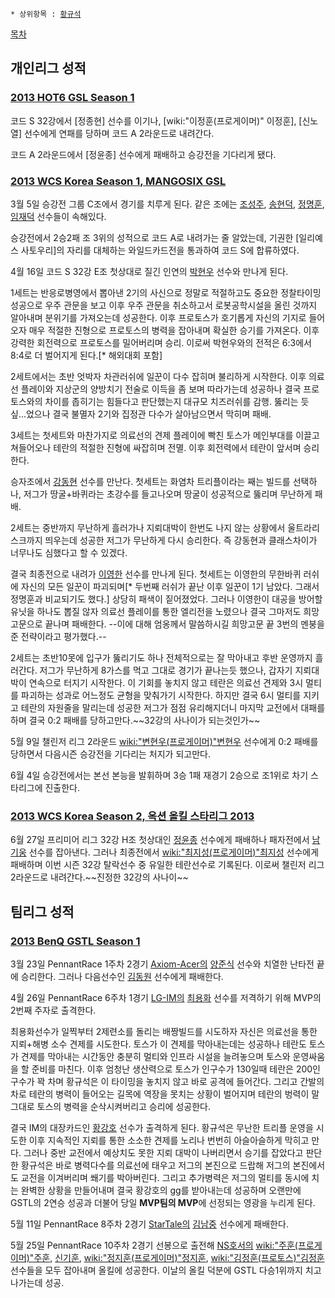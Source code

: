  * 상위항목 : [[황규석]]

[[목차]]

== 개인리그 성적 ==
=== [[2013 HOT6 GSL Season 1]] ===
코드 S 32강에서 [정종현] 선수를 이기나, [wiki:"이정훈(프로게이머)" 이정훈], [신노열] 선수에게 연패를 당하며 코드 A 2라운드로 내려간다.

코드 A 2라운드에서 [정윤종] 선수에게 패배하고 승강전을 기다리게 됐다.
=== [[2013 WCS Korea Season 1, MANGOSIX GSL]] ===
3월 5일 승강전 그룹 C조에서 경기를 치루게 된다. 같은 조에는 [[조성주]], [[송현덕]], [[정명훈]], [[임재덕]] 선수들이 속해있다.

승강전에서 2승2패 조 3위의 성적으로 코드 A로 내려가는 줄 알았는데, 기권한 [일리예스 사토우리]의 자리를 대체하는 와일드카드전을 통과하여 코드 S에 합류하였다.

4월 16일 코드 S 32강 E조 첫상대로 질긴 인연의 [[박현우]] 선수와 만나게 된다.

1세트는 반응로병영에서 뽑아낸 2기의 사신으로 정말로 적절하고도 중요한 정찰타이밍 성공으로 우주 관문을 보고 이후 우주 관문을 취소하고서 로봇공학시설을 올린 것까지 알아내며 분위기를 가져오는데 성공한다.
이후 프로토스가 호기롭게 자신의 기지로 들어오자 매우 적절한 진형으로 프로토스의 병력을 잡아내며 확실한 승기를 가져온다. 이후 강력한 회전력으로 프로토스를 밀어버리며 승리. 이로써 박현우와의 전적은 6:3에서 8:4로 더 벌어지게 된다.[* 해외대회 포함]

2세트에서는 초반 엇박자 차관러쉬에 일꾼이 다수 잡히며 불리하게 시작한다. 이후 의료선 플레이와 지상군의 양방치기 전술로 이득을 좀 보며 따라가는데 성공하나 결국 프로토스와의 차이를 좁히기는 힘들다고 판단했는지 대규모 치즈러쉬를 감행. 뚫리는 듯 싶...었으나 결국 불멸자 2기와 집정관 다수가 살아남으면서 막히며 패배.

3세트는 첫세트와 마찬가지로 의료선의 견제 플레이에 빡친 토스가 메인부대를 이끌고 쳐들어오나 테란의 적절한 진형에 싸잡히며 전멸. 이후 회전력에서 테란이 앞서며 승리한다.

승자조에서 [[강동현]] 선수를 만난다.
첫세트는 화염차 트리플이라는 째는 빌드를 선택하나, 저그가 땅굴+바퀴라는 초강수를 들고나오며 땅굴이 성공적으로 뚫리며 무난하게 패배.

2세트는 중반까지 무난하게 흘러가나 지뢰대박이 한번도 나지 않는 상황에서 울트라리스크까지 띄우는데 성공한 저그가 무난하게 다시 승리한다. 즉 강동현과 클래스차이가 너무나도 심했다고 할 수 있겠다.

결국 최종전으로 내려가 [[이영한]] 선수를 만나게 된다.
첫세트는 이영한의 무한바퀴 러쉬에 자신의 모든 일꾼이 파괴되며[* 두번째 러쉬가 끝난 이후 일꾼이 1기 남았다. 그래서 정명훈과 비교되기도 했다.] 상당히 패색이 짙어졌었다. 그러나 이영한이 대공을 방어할 유닛을 하나도 뽑질 않자 의료선 플레이를 통한 엘리전을 노렸으나 결국 그마저도 희망고문으로 끝나며 패배한다. --이에 대해 엄옹께서 말씀하시길 희망고문 끝 3번의 멘붕을 준 전략이라고 평가했다.--

2세트는 초반10못에 입구가 뚫리기도 하나 전체적으로는 잘 막아내고 후반 운영까지 흘러간다. 저그가 무난하게 8가스를 먹고 그대로 경기가 끝나는듯 했으나, 갑자기 지뢰대박이 연속으로 터지기 시작한다. 이 기회를 놓치지 않고 테란은 의료선 견제와 3시 멀티를 파괴하는 성과로 어느정도 균형을 맞춰가기 시작한다. 하지만 결국 6시 멀티를 지키고 테란의 자원줄을 말리는데 성공한 저그가 점점 유리해지더니 마지막 교전에서 대패를 하며 결국 0:2 패배를 당하고만다.~~32강의 사나이가 되는것인가~~

5월 9일 챌린저 리그 2라운드 [[wiki:"변현우(프로게이머)"변현우]] 선수에게 0:2 패배를 당하면서 다음시즌 승강전을 기다리는 처지가 되고만다.

6월 4일 승강전에서는 본선 본능을 발휘하며 3승 1패 재경기 2승으로 조1위로 차기 스타리그에 진출한다.
=== [[2013 WCS Korea Season 2, 옥션 올킬 스타리그 2013]] ===
6월 27일 프리미어 리그 32강 H조 첫상대인 [[정윤종]] 선수에게 패배하나 패자전에서 [[남기웅]] 선수를 잡아낸다. 그러나 최종전에서 [[wiki:"최지성(프로게이머)"최지성]] 선수에게 패배하며 이번 시즌 32강 탈락선수 중 유일한 테란선수로 기록된다. 이로써 챌린저 리그 2라운드로 내려간다.~~진정한 32강의 사나이~~
== 팀리그 성적 ==
=== [[2013 BenQ GSTL Season 1]] ===
3월 23일 PennantRace 1주차 2경기 [[Axiom-Acer]]의 [[양준식]] 선수와 치열한 난타전 끝에 승리한다. 그러나 다음선수인 [[김동원]] 선수에게 패배한다.

4월 26일 PennantRace 6주차 1경기 [[LG-IM]]의 [[최용화]] 선수를 저격하기 위해 MVP의 2번째 주자로 출격한다.

최용화선수가 일찍부터 2제련소를 돌리는 배짱빌드를 시도하자 자신은 의료선을 통한 지뢰+해병 소수 견제를 시도한다. 토스가 이 견제를 막아내는데는 성공하나 테란도 토스가 견제를 막아내는 시간동안 충분히 멀티와 인프라 시설을 늘려놓으며 토스와 운영싸움을 할 준비를 마친다. 이후 엄청난 생산력으로 토스가 인구수가 130일때 테란은 200인구수가 꽉 차며 황규석은 이 타이밍을 놓치지 않고 바로 공격에 들어간다. 그리고 간발의 차로 테란의 병력이 들어오는 길목에 역장을 못치는 상황이 벌어지며 테란의 벙력이 말그대로 토스의 병력을 순삭시켜버리고 승리에 성공한다.

결국 IM의 대장카드인 [[황강호]] 선수가 출격하게 된다. 황규석은 무난한 트리플 운영을 시도한 이후 지속적인 지뢰를 통한 소소한 견제를 노리나 번번히 아슬아슬하게 막히고 만다. 그러나 중반 교전에서 예상치도 못한 지뢰 대박이 나버리면서 승기를 잡았다고 판단한 황규석은 바로 병력다수를 의료선에 태우고 저그의 본진으로 드랍해 저그의 본진에서도 교전을 이겨버리며 쐐기를 박아버린다. 그리고 추가병력은 저그의 멀티를 동시에 치는 완벽한 상황을 만들어내며 결국 황강호의 gg를 받아내는데 성공하며 오랜만에 GSTL의 2연승 성공과 더불어 당일 '''MVP팀의 MVP'''에 선정되는 영광을 누리게 된다.

5월 11일 PennantRace 8주차 2경기 [[StarTale]]의 [[김남중]] 선수에게 패배한다.

5월 25일 PennantRace 10주차 2경기 선봉으로 출전해 [[NS호서]]의 [[wiki:"주훈(프로게이머)"주훈]], [[신기훈]], [[wiki:"정지훈(프로게이머)"정지훈]], [[wiki:"김정훈(프로토스)"김정훈]] 선수들을 모두 잡아내며 올킬에 성공한다. 이날의 올킬 덕분에 GSTL 다승1위까지 치고나가는데 성공.
